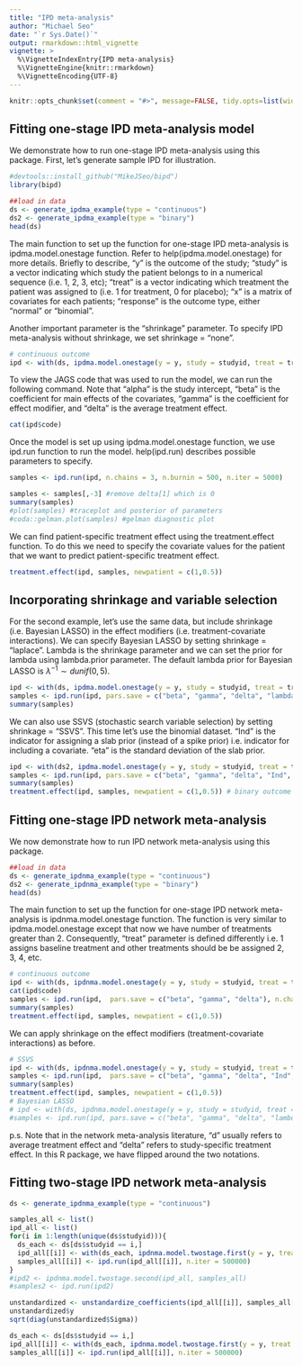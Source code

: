 ```yaml
---
title: "IPD meta-analysis"
author: "Michael Seo"
date: "`r Sys.Date()`"
output: rmarkdown::html_vignette
vignette: >
  %\VignetteIndexEntry{IPD meta-analysis}
  %\VignetteEngine{knitr::rmarkdown}
  %\VignetteEncoding{UTF-8}
---
```


```r
knitr::opts_chunk$set(comment = "#>", message=FALSE, tidy.opts=list(width.cutoff=60), tidy=TRUE, collapse = TRUE, warning = FALSE) 
```

## Fitting one-stage IPD meta-analysis model

We demonstrate how to run one-stage IPD meta-analysis using this package. First, let's generate sample IPD for illustration.

```r
#devtools::install_github("MikeJSeo/bipd")
library(bipd) 

##load in data
ds <- generate_ipdma_example(type = "continuous")
ds2 <- generate_ipdma_example(type = "binary")
head(ds)
```

The main function to set up the function for one-stage IPD meta-analysis is ipdma.model.onestage function. Refer to help(ipdma.model.onestage) for more details. Briefly to describe, "y" is the outcome of the study; "study" is a vector indicating which study the patient belongs to in a numerical sequence (i.e. 1, 2, 3, etc); "treat" is a vector indicating which treatment the patient was assigned to (i.e. 1 for treatment, 0 for placebo); "x" is a matrix of covariates for each patients; "response" is the outcome type, either "normal" or "binomial".

Another important parameter is the "shrinkage" parameter. To specify IPD meta-analysis without shrinkage, we set shrinkage = "none".  

```r
# continuous outcome
ipd <- with(ds, ipdma.model.onestage(y = y, study = studyid, treat = treat, X = cbind(z1, z2), response = "normal", shrinkage = "none"))
```

To view the JAGS code that was used to run the model, we can run the following command. Note that "alpha" is the study intercept, "beta" is the coefficient for main effects of the covariates, "gamma" is the coefficient for effect modifier, and "delta" is the average treatment effect. 

```r
cat(ipd$code)
```

Once the model is set up using ipdma.model.onestage function, we use ipd.run function to run the model. help(ipd.run) describes possible parameters to specify.

```r
samples <- ipd.run(ipd, n.chains = 3, n.burnin = 500, n.iter = 5000)

samples <- samples[,-3] #remove delta[1] which is 0
summary(samples)
#plot(samples) #traceplot and posterior of parameters
#coda::gelman.plot(samples) #gelman diagnostic plot
```

We can find patient-specific treatment effect using the treatment.effect function. To do this we need to specify the covariate values for the patient that we want to predict patient-specific treatment effect.

```r
treatment.effect(ipd, samples, newpatient = c(1,0.5))
```

## Incorporating shrinkage and variable selection

For the second example, let's use the same data, but include shrinkage (i.e. Bayesian LASSO) in the effect modifiers (i.e. treatment-covariate interactions). We can specify Bayesian LASSO by setting shrinkage = "laplace". Lambda is the shrinkage parameter and we can set the prior for lambda using lambda.prior parameter. The default lambda prior for Bayesian LASSO is $\lambda^{-1} \sim dunif(0,5)$.

```r
ipd <- with(ds, ipdma.model.onestage(y = y, study = studyid, treat = treat, X = cbind(z1, z2), response = "normal", shrinkage = "laplace"))
samples <- ipd.run(ipd, pars.save = c("beta", "gamma", "delta", "lambda", "tt"), n.chains = 3, n.burnin = 500, n.iter = 5000)
summary(samples)
```

We can also use SSVS (stochastic search variable selection) by setting shrinkage = "SSVS". This time let's use the binomial dataset. "Ind" is the indicator for assigning a slab prior (instead of a spike prior) i.e. indicator for including a covariate. "eta" is the standard deviation of the slab prior.

```r
ipd <- with(ds2, ipdma.model.onestage(y = y, study = studyid, treat = treat, X = cbind(w1, w2), response = "binomial", shrinkage = "SSVS"))
samples <- ipd.run(ipd, pars.save = c("beta", "gamma", "delta", "Ind", "eta"), n.chains = 3, n.burnin = 500, n.iter = 5000)
summary(samples)
treatment.effect(ipd, samples, newpatient = c(1,0.5)) # binary outcome reports odds ratio
```

## Fitting one-stage IPD network meta-analysis

We now demonstrate how to run IPD network meta-analysis using this package.

```r
##load in data
ds <- generate_ipdnma_example(type = "continuous")
ds2 <- generate_ipdnma_example(type = "binary")
head(ds)
```

The main function to set up the function for one-stage IPD network meta-analysis is ipdnma.model.onestage function. The function is very similar to ipdma.model.onestage except that now we have number of treatments greater than 2. Consequently, "treat" parameter is defined differently i.e. 1 assigns baseline treatment and other treatments should be be assigned 2, 3, 4, etc. 

```r
# continuous outcome
ipd <- with(ds, ipdnma.model.onestage(y = y, study = studyid, treat = treat, X = cbind(z1, z2), response = "normal", shrinkage = "none"))
cat(ipd$code)
samples <- ipd.run(ipd,  pars.save = c("beta", "gamma", "delta"), n.chains = 3, n.burnin = 500, n.iter = 5000)
summary(samples)
treatment.effect(ipd, samples, newpatient = c(1,0.5))
```

We can apply shrinkage on the effect modifiers (treatment-covariate interactions) as before.

```r
# SSVS
ipd <- with(ds, ipdnma.model.onestage(y = y, study = studyid, treat = treat, X = cbind(z1, z2), response = "normal", shrinkage = "SSVS"))
samples <- ipd.run(ipd,  pars.save = c("beta", "gamma", "delta", "Ind", "eta"), n.chains = 3, n.burnin = 500, n.iter = 5000)
summary(samples)
treatment.effect(ipd, samples, newpatient = c(1,0.5))
# Bayesian LASSO  
# ipd <- with(ds, ipdnma.model.onestage(y = y, study = studyid, treat = treat, X = cbind(z1, z2), response = "normal", shrinkage = "laplace", lambda.prior = list("dgamma",2,0.1)))
#samples <- ipd.run(ipd, pars.save = c("beta", "gamma", "delta", "lambda", "tt"), n.chains = 3, n.burnin = 500, n.iter = 5000)
```

p.s. Note that in the network meta-analysis literature, "d" usually refers to average treatment effect and "delta" refers to study-specific treatment effect. In this R package, we have flipped around the two notations.

## Fitting two-stage IPD network meta-analysis

```r
ds <- generate_ipdnma_example(type = "continuous")

samples_all <- list()
ipd_all <- list()
for(i in 1:length(unique(ds$studyid))){
  ds_each <- ds[ds$studyid == i,] 
  ipd_all[[i]] <- with(ds_each, ipdnma.model.twostage.first(y = y, treat = treat, X = cbind(z1, z2), response = "normal", shrinkage = "SSVS"))
  samples_all[[i]] <- ipd.run(ipd_all[[i]], n.iter = 500000)
}
#ipd2 <- ipdnma.model.twostage.second(ipd_all, samples_all)
#samples2 <- ipd.run(ipd2)

unstandardized <- unstandardize_coefficients(ipd_all[[i]], samples_all[[i]])
unstandardized$y
sqrt(diag(unstandardized$Sigma))

ds_each <- ds[ds$studyid == i,] 
ipd_all[[i]] <- with(ds_each, ipdnma.model.twostage.first(y = y, treat = treat, X = cbind(z1, z2), response = "normal", shrinkage = "SSVS", scale = FALSE))
samples_all[[i]] <- ipd.run(ipd_all[[i]], n.iter = 500000)
```
